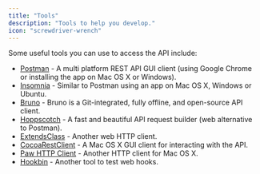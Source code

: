 ```yaml
---
title: "Tools"
description: "Tools to help you develop."
icon: "screwdriver-wrench"
---
```


Some useful tools you can use to access the API include:

* [Postman](https://www.getpostman.com/) - A multi platform REST API GUI client (using Google Chrome or installing the app on Mac OS X or Windows).
* [Insomnia](https://insomnia.rest/) - Similar to Postman using an app on Mac OS X, Windows or Ubuntu.
* [Bruno](https://www.usebruno.com/) - Bruno is a Git-integrated, fully offline, and open-source API client.
* [Hoppscotch](https://hoppscotch.io/) - A fast and beautiful API request builder (web alternative to Postman).
* [ExtendsClass](https://extendsclass.com/rest-client-online.html) - Another web HTTP client.
* [CocoaRestClient](https://mmattozzi.github.io/cocoa-rest-client/) - A Mac OS X GUI client for interacting with the API.
* [Paw HTTP Client](https://itunes.apple.com/us/app/paw-http-client/id584653203?mt=12) - Another HTTP client for Mac OS X.
* [Hookbin](https://hookbin.com/) - Another tool to test web hooks.
